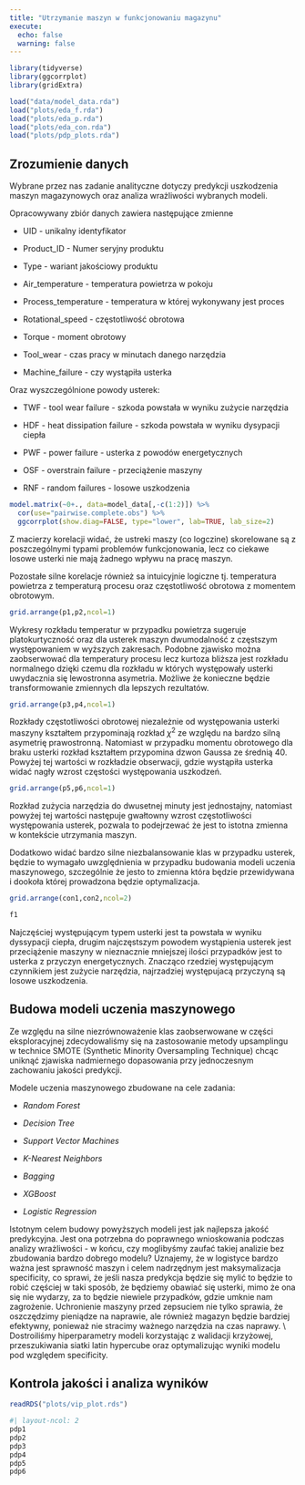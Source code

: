 ```yaml
---
title: "Utrzymanie maszyn w funkcjonowaniu magazynu"
execute:
  echo: false
  warning: false
---
```


```r
library(tidyverse)
library(ggcorrplot)
library(gridExtra)

load("data/model_data.rda")
load("plots/eda_f.rda")
load("plots/eda_p.rda")
load("plots/eda_con.rda")
load("plots/pdp_plots.rda")
```

## Zrozumienie danych

Wybrane przez nas zadanie analityczne dotyczy predykcji uszkodzenia maszyn magazynowych oraz analiza wrażliwości wybranych modeli.

Opracowywany zbiór danych zawiera następujące zmienne

-   UID - unikalny identyfikator

-   Product_ID - Numer seryjny produktu

-   Type - wariant jakościowy produktu

-   Air_temperature - temperatura powietrza w pokoju

-   Process_temperature - temperatura w której wykonywany jest proces

-   Rotational_speed - częstotliwość obrotowa

-   Torque - moment obrotowy

-   Tool_wear - czas pracy w minutach danego narzędzia

-   Machine_failure - czy wystąpiła usterka

Oraz wyszczególnione powody usterek:

-   TWF - tool wear failure - szkoda powstała w wyniku zużycie narzędzia

-   HDF - heat dissipation failure - szkoda powstała w wyniku dysypacji ciepła

-   PWF - power failure - usterka z powodów energetycznych

-   OSF - overstrain failure - przeciążenie maszyny

-   RNF - random failures - losowe uszkodzenia

```r
model.matrix(~0+., data=model_data[,-c(1:2)]) %>% 
  cor(use="pairwise.complete.obs") %>% 
  ggcorrplot(show.diag=FALSE, type="lower", lab=TRUE, lab_size=2)
```

Z macierzy korelacji widać, że ustreki maszy (co logczine) skorelowane są z poszczególnymi typami problemów funkcjonowania, lecz co ciekawe losowe usterki nie mają żadnego wpływu na pracę maszyn.

Pozostałe silne korelacje również sa intuicyjnie logiczne tj. temperatura powietrza z temperaturą procesu oraz częstotliwość obrotowa z momentem obrotowym.

```r
grid.arrange(p1,p2,ncol=1)
```

Wykresy rozkładu temperatur w przypadku powietrza sugeruje platokurtyczność oraz dla usterek maszyn dwumodalność z częstszym występowaniem w wyższych zakresach. Podobne zjawisko można zaobserwować dla temperatury procesu lecz kurtoza bliższa jest rozkładu normalnego dzięki czemu dla rozkładu w których występowały usterki uwydacznia się lewostronna asymetria. Możliwe że konieczne będzie transformowanie zmiennych dla lepszych rezultatów.

```r
grid.arrange(p3,p4,ncol=1)
```

Rozkłady częstotliwości obrotowej niezależnie od występowania usterki maszyny kształtem przypominają rozkład $\chi^2$ ze względu na bardzo silną asymetrię prawostronną. Natomiast w przypadku momentu obrotowego dla braku usterki rozkład kształtem przypomina dzwon Gaussa ze średnią 40. Powyżej tej wartości w rozkładzie obserwacji, gdzie wystąpiła usterka widać nagły wzrost częstości występowania uszkodzeń.

```r
grid.arrange(p5,p6,ncol=1)
```

Rozkład zużycia narzędzia do dwusetnej minuty jest jednostajny, natomiast powyżej tej wartości następuje gwałtowny wzrost częstotliwości występowania usterek, pozwala to podejrzewać że jest to istotna zmienna w kontekście utrzymania maszyn.

Dodatkowo widać bardzo silne niezbalansowanie klas w przypadku usterek, będzie to wymagało uwzględnienia w przypadku budowania modeli uczenia maszynowego, szczególnie że jesto to zmienna która będzie przewidywana i dookoła której prowadzona będzie optymalizacja.

```r
grid.arrange(con1,con2,ncol=2)
```

```r
f1
```

Najczęściej występującym typem usterki jest ta powstała w wyniku dyssypacji ciepła, drugim najczęstszym powodem wystąpienia usterek jest przeciążenie maszyny w nieznacznie mniejszej ilości przypadków jest to usterka z przyczyn energetycznych. Znacząco rzedziej występującym czynnikiem jest zużycie narzędzia, najrzadziej występujacą przyczyną są losowe uszkodzenia.

## Budowa modeli uczenia maszynowego

Ze względu na silne niezrównoważenie klas zaobserwowane w części eksploracyjnej zdecydowaliśmy się na zastosowanie metody upsamplingu w technice SMOTE (Synthetic Minority Oversampling Technique) chcąc uniknąć zjawiska nadmiernego dopasowania przy jednoczesnym zachowaniu jakości predykcji.

Modele uczenia maszynowego zbudowane na cele zadania:

-   *Random Forest*

-   *Decision Tree*

-   *Support Vector Machines*

-   *K-Nearest Neighbors*

-   *Bagging*

-   *XGBoost*

-   *Logistic Regression*

Istotnym celem budowy powyższych modeli jest jak najlepsza jakość predykcyjna. Jest ona potrzebna do poprawnego wnioskowania podczas analizy wrażliwości - w końcu, czy moglibyśmy zaufać takiej analizie bez zbudowania bardzo dobrego modelu? Uznajemy, że w logistyce bardzo ważna jest sprawność maszyn i celem nadrzędnym jest maksymalizacja specificity, co sprawi, że jeśli nasza predykcja będzie się mylić to będzie to robić częściej w taki sposób, że będziemy obawiać się usterki, mimo że ona się nie wydarzy, za to będzie niewiele przypadków, gdzie umknie nam zagrożenie. Uchronienie maszyny przed zepsuciem nie tylko sprawia, że oszczędzimy pieniądze na naprawie, ale również magazyn będzie bardziej efektywny, ponieważ nie stracimy ważnego narzędzia na czas naprawy. \\ Dostroiliśmy hiperparametry modeli korzystając z walidacji krzyżowej, przeszukiwania siatki latin hypercube oraz optymalizując wyniki modelu pod względem specificity.

## Kontrola jakości i analiza wyników

```r
readRDS("plots/vip_plot.rds")
```

```r
#| layout-ncol: 2
pdp1
pdp2
pdp3
pdp4
pdp5
pdp6
```
